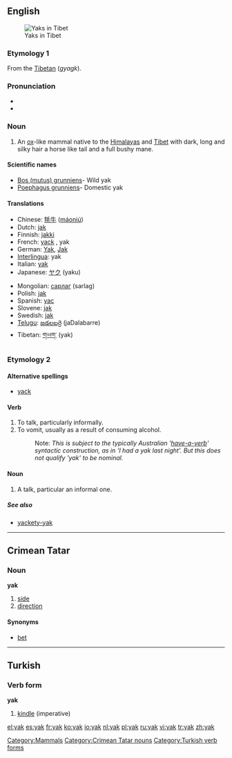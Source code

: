 {{see|yäk}}
==English==
{{wikipedia}}
[[Image:In Tibet, yaks are decorated and honored by the families they are part of.jpg|thumb|Yaks in Tibet]]

===Etymology 1===
From the [[w:Tibetan language|Tibetan]] (''gyagk'').

===Pronunciation===
* {{IPA|/jæk/}}
* {{rhymes|æk}}

===Noun===
{{en-noun}}

# An [[ox]]-like mammal native to the [[Himalayas]] and [[Tibet]] with dark, long and silky hair a horse like tail and a full bushy mane.

====Scientific names====
* [[Bos (mutus) grunniens]]- Wild yak
* [[Poephagus grunniens]]- Domestic yak

====Translations====
{{trans-top|ox-like mammal}}
* Chinese: [[牦牛]] ([[máoniú]])
* Dutch: [[jak]] {{m}}
* Finnish: [[jakki]]
* French: [[yack]] {{m}}, yak {{m}}
* German: [[Yak]], [[Jak]]
* [[Interlingua]]: yak
* Italian: [[#Italian|yak]] {{m}}
* Japanese: [[ヤク]] (yaku)
{{trans-mid}}
* Mongolian: [[сарлаг]] (sarlag)
* Polish: [[jak]] {{m}}
* Spanish: [[yac]] {{m}}
* Slovene: [[jak]] {{m}}
* Swedish: [[jak]] {{m}}
* [[Telugu]]: [[జడలబర్రె]] (jaDalabarre)
* Tibetan: [[གཡག་]] (yak)
{{trans-bottom}}

===Etymology 2===

====Alternative spellings====
* [[yack]]

====Verb====
{{en-verb|yak|k|ing}}

# To talk, particularly informally.
# To vomit, usually as a result of consuming alcohol.
#: Note: ''This is subject to the typically Australian '[[have-a-verb]]' syntactic construction, as in 'I had a yak last night'. But this does not qualify 'yak' to be nominal.''


====Noun====
{{en-noun}}

# A talk, particular an informal one.


=====See also=====
* [[yackety-yak]]

[[Category:Mammals]]

----

==Crimean Tatar==

===Noun===
'''yak'''

# [[side]]
# [[direction]]

====Synonyms====
* [[bet]]

[[Category:Crimean Tatar nouns]]

----

==Turkish==

===Verb form===
'''yak'''

# [[kindle]] (imperative)

[[Category:Turkish verb forms]]

[[el:yak]]
[[es:yak]]
[[fr:yak]]
[[ko:yak]]
[[io:yak]]
[[nl:yak]]
[[pl:yak]]
[[ru:yak]]
[[vi:yak]]
[[tr:yak]]
[[zh:yak]]